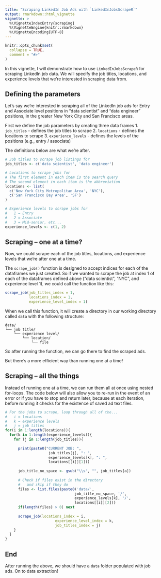 ```yaml
---
title: "Scraping LinkedIn Job Ads with `LinkedInJobsScrapeR`"
output: rmarkdown::html_vignette
vignette: >
  %\VignetteIndexEntry{scraping}
  %\VignetteEngine{knitr::rmarkdown}
  %\VignetteEncoding{UTF-8}
---
```


```r
knitr::opts_chunk$set(
  collapse = TRUE,
  comment = "#>"
)
```

In this vignette, I will demonstrate how to use `LinkedInJobsScrapeR` for scraping LinkedIn job data. We will specify the job titles, locations, and experience levels that we're interested in scraping data from.

## Defining the parameters

Let's say we're interested in scraping all of the LinkedIn job ads for Entry and Associate level positions in "data scientist" and "data engineer" positions, in the greater New York City and San Francisco areas.

First we define the job parameters by creating three data frames
1. `job_titles` - defines the job titles to scrape
2. `locations` - defines the locations to scrape
3. `experience_levels` - defines the levels of the positions (e.g., entry / associate)

The definitions below are what we're after.

```r
# Job titles to scrape job listings for
job_titles <- c('data scientist', 'data engineer')

# Locations to scrape jobs for
# The first element in each item is the search query
# The second element in each item is the abbreviation
locations <- list(
  c('New York City Metropolitan Area', 'NYC'),
  c('San Francisco Bay Area', 'SF')
)

# Experience levels to scrape jobs for
#   1 = Entry
#   2 = Associate
#   3 = Mid-senior, etc...
experience_levels <- c(1, 2)
```

## Scraping -- one at a time?

Now, we could scrape each of the job titles, locations, and experience levels that we're after one at a time.

The `scrape_job()` function is designed to accept indices for each of the dataframes we just created. So if we wanted to scrape the job at index 1 of each of the dataframes defined above ("data scientist", "NYC", and experience level 1), we could call the function like this:

```r
scrape_job(job_titles_index = 1,
           locations_index = 1,
           experience_level_index = 1)
```

When we call this function, it will create a directory in our working directory called `data` with the following structure:

```
data/
└── job title/
    └── experience level/
        └── location/
            └── file
```

So after running the function, we can go there to find the scraped ads.

But there's a more efficient way than running one at a time!

## Scraping -- all the things

Instead of running one at a time, we can run them all at once using nested for-loops. The code below will also allow you to re-run in the event of an error or if you have to stop and return later, because at each iteration, before running it checks for the existence of saved ad text files.

```r
# For the jobs to scrape, loop through all of the...
#   i = locations
#   k = experience levels
#   j = job titles
for(i in 1:length(locations)){
  for(k in 1:length(experience_levels)){
    for (j in 1:length(job_titles)){
      
      print(paste0("CURRENT JOB: ", 
                    job_titles[j], ": ", 
                    experience_levels[k], ": ", 
                    locations[[i]][1]))
      
      job_title_no_space <- gsub("\\s", "", job_titles[a])
      
      # Check if files exist in the directory
      #   and skip if they do
      files <- list.files(paste0('data/',
                                job_title_no_space, '/',
                                experience_levels[k], '/',
                                locations[[i]][2]))
      if(length(files) > 0) next
      
      scrape_job(locations_index = i,
                       experience_level_index = k,
                       job_titles_index = j)  
    }
  }
}
```


## End

After running the above, we should have a `data` folder populated with job ads. On to data extraction!